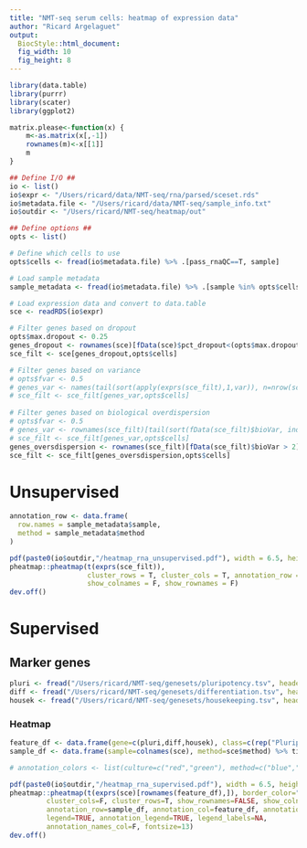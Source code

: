 ```yaml
---
title: "NMT-seq serum cells: heatmap of expression data"
author: "Ricard Argelaguet"
output: 
  BiocStyle::html_document: 
  fig_width: 10
  fig_height: 8
---
```

  
```r
library(data.table)
library(purrr)
library(scater)
library(ggplot2)
```

```r
matrix.please<-function(x) {
    m<-as.matrix(x[,-1])
    rownames(m)<-x[[1]]
    m
}
```


```r

## Define I/O ##
io <- list()
io$expr <- "/Users/ricard/data/NMT-seq/rna/parsed/sceset.rds"
io$metadata.file <- "/Users/ricard/data/NMT-seq/sample_info.txt"
io$outdir <- "/Users/ricard/NMT-seq/heatmap/out"

## Define options ##
opts <- list()

# Define which cells to use
opts$cells <- fread(io$metadata.file) %>% .[pass_rnaQC==T, sample]
```

```r

# Load sample metadata
sample_metadata <- fread(io$metadata.file) %>% .[sample %in% opts$cells]

# Load expression data and convert to data.table
sce <- readRDS(io$expr)
```


```r

# Filter genes based on dropout
opts$max.dropout <- 0.25
genes_dropout <- rownames(sce)[fData(sce)$pct_dropout<(opts$max.dropout*100)]
sce_filt <- sce[genes_dropout,opts$cells]

# Filter genes based on variance
# opts$fvar <- 0.5
# genes_var <- names(tail(sort(apply(exprs(sce_filt),1,var)), n=nrow(sce_filt)*opts$fvar))
# sce_filt <- sce_filt[genes_var,opts$cells]
 
# Filter genes based on biological overdispersion
# opts$fvar <- 0.5
# genes_var <- rownames(sce_filt)[tail(sort(fData(sce_filt)$bioVar, index.return=TRUE)$ix, n=nrow(sce_filt)*opts$fvar)]
# sce_filt <- sce_filt[genes_var,opts$cells]
genes_oversdispersion <- rownames(sce_filt)[fData(sce_filt)$bioVar > 2]
sce_filt <- sce_filt[genes_oversdispersion,opts$cells]

```

<!-- ```{r convert2matrix, echo=FALSE} -->
<!-- rna_matrix <- rna[,c("sample","gene","expr")] %>% dcast(sample~gene, value.var="expr") %>% matrix.please -->
<!-- ``` -->

# Unsupervised
```r

annotation_row <- data.frame(
  row.names = sample_metadata$sample,
  method = sample_metadata$method
)

pdf(paste0(io$outdir,"/heatmap_rna_unsupervised.pdf"), width = 6.5, height = 4.5)
pheatmap::pheatmap(t(exprs(sce_filt)),
                   cluster_rows = T, cluster_cols = T, annotation_row = annotation_row, annotation_col = NA,
                   show_colnames = F, show_rownames = F)
dev.off()
```

# Supervised

## Marker genes
```r
pluri <- fread("/Users/ricard/NMT-seq/genesets/pluripotency.tsv", header=F) %>% setnames(c("ens_id","gene")) %>% .[["gene"]]
diff <- fread("/Users/ricard/NMT-seq/genesets/differentiation.tsv", header=F) %>% setnames(c("ens_id","gene")) %>% .[["gene"]]
housek <- fread("/Users/ricard/NMT-seq/genesets/housekeeping.tsv", header=F) %>% setnames(c("ens_id","gene")) %>% .[["gene"]]
```

### Heatmap
```r

feature_df <- data.frame(gene=c(pluri,diff,housek), class=c(rep("Pluripotency",length(pluri)),rep("Differentiation",length(diff)),rep("Housekeeping",length(housek)))) %>% tibble::column_to_rownames("gene")
sample_df <- data.frame(sample=colnames(sce), method=sce$method) %>% tibble::column_to_rownames("sample")

# annotation_colors	<- list(culture=c("red","green"), method=c("blue","orange"), )

pdf(paste0(io$outdir,"/heatmap_rna_supervised.pdf"), width = 6.5, height = 4.5)
pheatmap::pheatmap(t(exprs(sce)[rownames(feature_df),]), border_color="black", main="",
         cluster_cols=F, cluster_rows=T, show_rownames=FALSE, show_colnames=FALSE,
         annotation_row=sample_df, annotation_col=feature_df, annotation_colors=NA,
         legend=TRUE, annotation_legend=TRUE, legend_labels=NA,
         annotation_names_col=F, fontsize=13)
dev.off()
```